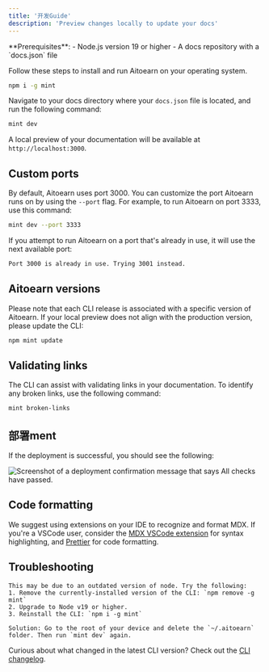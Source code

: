 ```yaml
---
title: '开发Guide'
description: 'Preview changes locally to update your docs'
---
```

<Info>
  **Prerequisites**:
  - Node.js version 19 or higher
  - A docs repository with a `docs.json` file
</Info>

Follow these steps to install and run Aitoearn on your operating system.

<Steps>
<Step title="安装 the Aitoearn CLI">

```bash
npm i -g mint
```
</Step>

<Step title="Preview locally">

Navigate to your docs directory where your `docs.json` file is located, and run the following command:

```bash
mint dev
```

A local preview of your documentation will be available at `http://localhost:3000`.

</Step>
</Steps>

## Custom ports

By default, Aitoearn uses port 3000. You can customize the port Aitoearn runs on by using the `--port` flag. For example, to run Aitoearn on port 3333, use this command:

```bash
mint dev --port 3333
```

If you attempt to run Aitoearn on a port that's already in use, it will use the next available port:

```md
Port 3000 is already in use. Trying 3001 instead.
```

## Aitoearn versions

Please note that each CLI release is associated with a specific version of Aitoearn. If your local preview does not align with the production version, please update the CLI:

```bash
npm mint update
```

## Validating links

The CLI can assist with validating links in your documentation. To identify any broken links, use the following command:

```bash
mint broken-links
```

## 部署ment

If the deployment is successful, you should see the following:

<Frame>
  <img src="/images/checks-passed.png" alt="Screenshot of a deployment confirmation message that says All checks have passed." style={{ borderRadius: '0.5rem' }} />
</Frame>

## Code formatting

We suggest using extensions on your IDE to recognize and format MDX. If you're a VSCode user, consider the [MDX VSCode extension](https://marketplace.visualstudio.com/items?itemName=unifiedjs.vscode-mdx) for syntax highlighting, and [Prettier](https://marketplace.visualstudio.com/items?itemName=esbenp.prettier-vscode) for code formatting.

## Troubleshooting

<AccordionGroup>
  <Accordion title='Error: Could not load the "sharp" module using the darwin-arm64 runtime'>

    This may be due to an outdated version of node. Try the following:
    1. Remove the currently-installed version of the CLI: `npm remove -g mint`
    2. Upgrade to Node v19 or higher.
    3. Reinstall the CLI: `npm i -g mint`
  </Accordion>

  <Accordion title="Issue: Encountering an unknown error">
  
    Solution: Go to the root of your device and delete the `~/.aitoearn` folder. Then run `mint dev` again.
  </Accordion>
</AccordionGroup>

Curious about what changed in the latest CLI version? Check out the [CLI changelog](https://www.npmjs.com/package/aitoearn?activeTab=versions).

